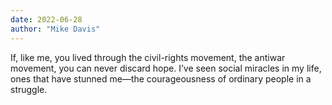 ```yaml
---
date: 2022-06-28
author: "Mike Davis"
---
```


If, like me, you lived through the civil-rights movement, the antiwar movement, you can never discard hope. I’ve seen social miracles in my life, ones that have stunned me—the courageousness of ordinary people in a struggle.
